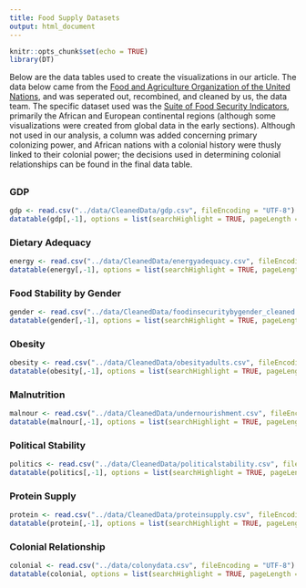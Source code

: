 ```yaml
---
title: Food Supply Datasets
output: html_document
---
```


```r
knitr::opts_chunk$set(echo = TRUE)
library(DT)
```

Below are the data tables used to create the visualizations in our article. The data below came from the [Food and Agriculture Organization of the United Nations](https://www.fao.org/home/en), and was seperated out, recombined, and cleaned by us, the data team. The specific dataset used was the [Suite of Food Security Indicators](https://www.fao.org/faostat/en/#data/FS), primarily the African and European continental regions (although some visualizations were created from global data in the early sections). Although not used in our analysis, a column was added concerning primary colonizing power, and African nations with a colonial history were thusly linked to their colonial power; the decisions used in determining colonial relationships can be found in the final data table.

## {.tabset}

### GDP

```r
gdp <- read.csv("../data/CleanedData/gdp.csv", fileEncoding = "UTF-8")
datatable(gdp[,-1], options = list(searchHighlight = TRUE, pageLength = 5))
```

### Dietary Adequacy

```r
energy <- read.csv("../data/CleanedData/energyadequacy.csv", fileEncoding = "UTF-8")
datatable(energy[,-1], options = list(searchHighlight = TRUE, pageLength = 5))
```

### Food Stability by Gender

```r
gender <- read.csv("../data/CleanedData/foodinsecuritybygender_cleaned.csv", fileEncoding = "UTF-8")
datatable(gender[,-1], options = list(searchHighlight = TRUE, pageLength = 5))
```

### Obesity

```r
obesity <- read.csv("../data/CleanedData/obesityadults.csv", fileEncoding = "UTF-8")
datatable(obesity[,-1], options = list(searchHighlight = TRUE, pageLength = 5))
```

### Malnutrition

```r
malnour <- read.csv("../data/CleanedData/undernourishment.csv", fileEncoding = "UTF-8")
datatable(malnour[,-1], options = list(searchHighlight = TRUE, pageLength = 5))
```

### Political Stability

```r
politics <- read.csv("../data/CleanedData/politicalstability.csv", fileEncoding = "UTF-8")
datatable(politics[,-1], options = list(searchHighlight = TRUE, pageLength = 5))
```

### Protein Supply

```r
protein <- read.csv("../data/CleanedData/proteinsupply.csv", fileEncoding = "UTF-8")
datatable(protein[,-1], options = list(searchHighlight = TRUE, pageLength = 5))
```

### Colonial Relationship

```r
colonial <- read.csv("../data/colonydata.csv", fileEncoding = "UTF-8")
datatable(colonial, options = list(searchHighlight = TRUE, pageLength = 5))
```
